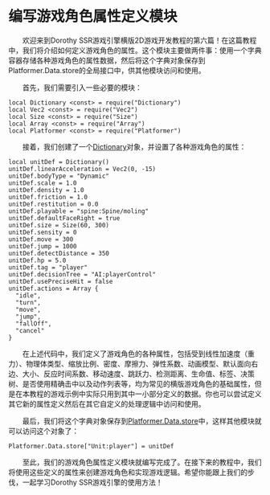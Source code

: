 
# 编写游戏角色属性定义模块

&emsp;&emsp;欢迎来到Dorothy SSR游戏引擎横版2D游戏开发教程的第六篇！在这篇教程中，我们将介绍如何定义游戏角色的属性。这个模块主要做两件事：使用一个字典容器存储各种游戏角色的属性数据，然后将这个字典对象保存到Platformer.Data.store的全局接口中，供其他模块访问和使用。

&emsp;&emsp;首先，我们需要引入一些必要的模块：

```tl title=Script/Unit.tl
local Dictionary <const> = require("Dictionary")
local Vec2 <const> = require("Vec2")
local Size <const> = require("Size")
local Array <const> = require("Array")
local Platformer <const> = require("Platformer")
```

&emsp;&emsp;接着，我们创建了一个[Dictionary](../../api/Class/Dictionary)对象，并设置了各种游戏角色的属性：

```tl title=Script/Unit.tl
local unitDef = Dictionary()
unitDef.linearAcceleration = Vec2(0, -15)
unitDef.bodyType = "Dynamic"
unitDef.scale = 1.0
unitDef.density = 1.0
unitDef.friction = 1.0
unitDef.restitution = 0.0
unitDef.playable = "spine:Spine/moling"
unitDef.defaultFaceRight = true
unitDef.size = Size(60, 300)
unitDef.sensity = 0
unitDef.move = 300
unitDef.jump = 1000
unitDef.detectDistance = 350
unitDef.hp = 5.0
unitDef.tag = "player"
unitDef.decisionTree = "AI:playerControl"
unitDef.usePreciseHit = false
unitDef.actions = Array {
  "idle",
  "turn",
  "move",
  "jump",
  "fallOff",
  "cancel"
}
```

&emsp;&emsp;在上述代码中，我们定义了游戏角色的各种属性，包括受到线性加速度（重力）、物理体类型、缩放比例、密度、摩擦力、弹性系数、动画模型、默认面向右边、大小、反应时间系数、移动速度、跳跃力、检测距离、生命值、标签、决策树、是否使用精确击中以及动作列表等，均为常见的横版游戏角色的基础属性，但是在本教程的游戏示例中实际只用到其中一小部分定义的数据。你也可以尝试定义其它新的属性定义然后在其它自定义的处理逻辑中访问和使用。

&emsp;&emsp;最后，我们将这个字典对象保存到[Platformer.Data.store](../../api/Class/Platformer/Data#store)中，这样其他模块就可以访问这个对象了：

```tl title=Script/Unit.tl
Platformer.Data.store["Unit:player"] = unitDef
```

&emsp;&emsp;至此，我们的游戏角色属性定义模块就编写完成了。在接下来的教程中，我们将使用这些定义的属性来创建游戏角色和实现游戏逻辑。希望你能跟上我们的步伐，一起学习Dorothy SSR游戏引擎的使用方法！